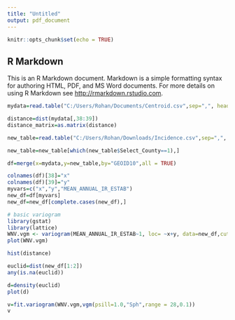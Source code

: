 ---
title: "Untitled"
output: pdf_document
---

```{r setup, include=FALSE}
knitr::opts_chunk$set(echo = TRUE)
```

## R Markdown

This is an R Markdown document. Markdown is a simple formatting syntax for authoring HTML, PDF, and MS Word documents. For more details on using R Markdown see <http://rmarkdown.rstudio.com>.

```{r}
mydata=read.table("C:/Users/Rohan/Documents/Centroid.csv",sep=",", header = T, fill = T)
```


```{r}
distance=dist(mydata[,38:39])
distance_matrix=as.matrix(distance)
```

```{r}
new_table=read.table("C:/Users/Rohan/Downloads/Incidence.csv",sep=",", header = T, fill = T)
```

```{r}
new_table=new_table[which(new_table$Select_County==1),]
```



```{r}
df=merge(x=mydata,y=new_table,by="GEOID10",all = TRUE)
```

```{r}
colnames(df)[38]="x"
colnames(df)[39]="y"
myvars=c("x","y","MEAN_ANNUAL_IR_ESTAB")
new_df=df[myvars]
new_df=new_df[complete.cases(new_df),]
```

```{r}
# basic variogram
library(gstat)
library(lattice)
WNV.vgm <- variogram(MEAN_ANNUAL_IR_ESTAB~1, loc= ~x+y, data=new_df,cutoff=30)
plot(WNV.vgm)
```




```{r}
hist(distance)
```

```{r}
euclid=dist(new_df[1:2])
any(is.na(euclid))
```

```{r}
d=density(euclid)
plot(d)
```



```{r}
v=fit.variogram(WNV.vgm,vgm(psill=1.0,"Sph",range = 28,0.1))
v
```

